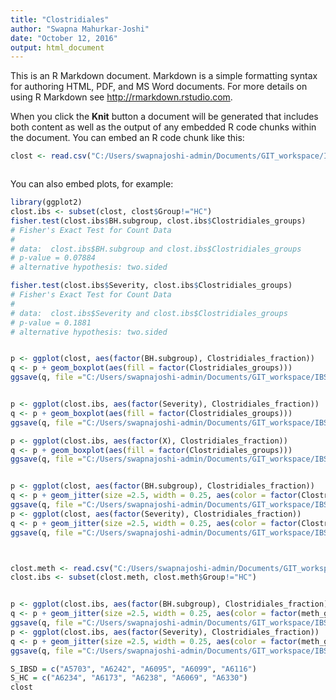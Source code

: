 ---
title: "Clostridiales"
author: "Swapna Mahurkar-Joshi"
date: "October 12, 2016"
output: html_document
---

This is an R Markdown document. Markdown is a simple formatting syntax for authoring HTML, PDF, and MS Word documents. For more details on using R Markdown see <http://rmarkdown.rstudio.com>.

When you click the **Knit** button a document will be generated that includes both content as well as the output of any embedded R code chunks within the document. You can embed an R code chunk like this:

```{r}
clost <- read.csv("C:/Users/swapnajoshi-admin/Documents/GIT_workspace/IBSmicrobiomeProject/fecal_trasfer_subjects/SCOR clostridiales.csv", row.names = 1)



```

You can also embed plots, for example:

```{r, echo=FALSE}
library(ggplot2)
clost.ibs <- subset(clost, clost$Group!="HC")
fisher.test(clost.ibs$BH.subgroup, clost.ibs$Clostridiales_groups)
# Fisher's Exact Test for Count Data
# 
# data:  clost.ibs$BH.subgroup and clost.ibs$Clostridiales_groups
# p-value = 0.07884
# alternative hypothesis: two.sided

fisher.test(clost.ibs$Severity, clost.ibs$Clostridiales_groups)
# Fisher's Exact Test for Count Data
# 
# data:  clost.ibs$Severity and clost.ibs$Clostridiales_groups
# p-value = 0.1881
# alternative hypothesis: two.sided


p <- ggplot(clost, aes(factor(BH.subgroup), Clostridiales_fraction))
q <- p + geom_boxplot(aes(fill = factor(Clostridiales_groups)))
ggsave(q, file ="C:/Users/swapnajoshi-admin/Documents/GIT_workspace/IBSmicrobiomeProject/fecal_trasfer_subjects/Clostridiales_high_low_bh.png" )


p <- ggplot(clost.ibs, aes(factor(Severity), Clostridiales_fraction))
q <- p + geom_boxplot(aes(fill = factor(Clostridiales_groups)))
ggsave(q, file ="C:/Users/swapnajoshi-admin/Documents/GIT_workspace/IBSmicrobiomeProject/fecal_trasfer_subjects/Clostridiales_high_low_severity.png" )

p <- ggplot(clost.ibs, aes(factor(X), Clostridiales_fraction))
q <- p + geom_boxplot(aes(fill = factor(Clostridiales_groups)))
ggsave(q, file ="C:/Users/swapnajoshi-admin/Documents/GIT_workspace/IBSmicrobiomeProject/fecal_trasfer_subjects/Clostridiales_high_low_bh.png" )


p <- ggplot(clost, aes(factor(BH.subgroup), Clostridiales_fraction))
q <- p + geom_jitter(size =2.5, width = 0.25, aes(color = factor(Clostridiales_groups)))
ggsave(q, file ="C:/Users/swapnajoshi-admin/Documents/GIT_workspace/IBSmicrobiomeProject/fecal_trasfer_subjects/Clostridiales_jitter_bh.png" )
p <- ggplot(clost, aes(factor(Severity), Clostridiales_fraction))
q <- p + geom_jitter(size =2.5, width = 0.25, aes(color = factor(Clostridiales_groups)))
ggsave(q, file ="C:/Users/swapnajoshi-admin/Documents/GIT_workspace/IBSmicrobiomeProject/fecal_trasfer_subjects/Clostridiales_jitter_severity.png" )



clost.meth <- read.csv("C:/Users/swapnajoshi-admin/Documents/GIT_workspace/IBSmicrobiomeProject/fecal_trasfer_subjects/Copy of SCOR clostridiales-1.csv", row.names = 1)
clost.ibs <- subset(clost.meth, clost.meth$Group!="HC")


p <- ggplot(clost.ibs, aes(factor(BH.subgroup), Clostridiales_fraction))
q <- p + geom_jitter(size =2.5, width = 0.25, aes(color = factor(meth_group)))
ggsave(q, file ="C:/Users/swapnajoshi-admin/Documents/GIT_workspace/IBSmicrobiomeProject/fecal_trasfer_subjects/meth_jitter_bh.png" )
p <- ggplot(clost.ibs, aes(factor(Severity), Clostridiales_fraction))
q <- p + geom_jitter(size =2.5, width = 0.25, aes(color = factor(meth_group)))
ggsave(q, file ="C:/Users/swapnajoshi-admin/Documents/GIT_workspace/IBSmicrobiomeProject/fecal_trasfer_subjects/meth_jitter_severity.png" )


```

```{r}
S_IBSD = c("A5703", "A6242", "A6095", "A6099", "A6116")
S_HC = c("A6234", "A6173", "A6238", "A6069", "A6330")
clost

```

